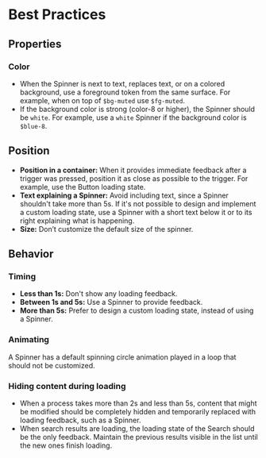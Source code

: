 # Best Practices

## Properties

### Color

- When the Spinner is next to text, replaces text, or on a colored background, use a foreground token from the same surface. For example, when on top of `$bg-muted` use `$fg-muted`.
- If the background color is strong (color-8 or higher), the Spinner should be `white`. For example, use a `white` Spinner if the background color is `$blue-8`.

## Position

- **Position in a container:** When it provides immediate feedback after a trigger was pressed, position it as close as possible to the trigger. For example, use the Button loading state.
- **Text explaining a Spinner:** Avoid including text, since a Spinner shouldn't take more than 5s. If it's not possible to design and implement a custom loading state, use a Spinner with a short text below it or to its right explaining what is happening.
- **Size:** Don’t customize the default size of the spinner.

## Behavior

### Timing

- **Less than 1s:** Don't show any loading feedback.
- **Between 1s and 5s:** Use a Spinner to provide feedback.
- **More than 5s:** Prefer to design a custom loading state, instead of using a Spinner.

### Animating

A Spinner has a default spinning circle animation played in a loop that should not be customized.

### Hiding content during loading

- When a process takes more than 2s and less than 5s, content that might be modified should be completely hidden and temporarily replaced with loading feedback, such as a Spinner.
- When search results are loading, the loading state of the Search should be the only feedback. Maintain the previous results visible in the list until the new ones finish loading.